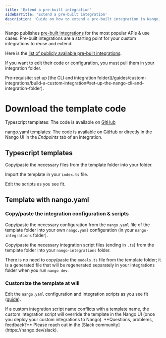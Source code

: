 ```yaml
---
title: 'Extend a pre-built integration'
sidebarTitle: 'Extend a pre-built integration'
description: 'Guide on how to extend a pre-built integration in Nango.'
---
```


Nango publishes [pre-built integrations](/guides/pre-built-integrations/overview) for the most popular APIs & use cases. Pre-built integrations are a starting point for your custom integrations to reuse and extend.

Here is the [list of publicly available pre-built integrations](https://www.nango.dev/templates).

If you want to edit their code or configuration, you must pull them in your integration folder.

<Info>
Pre-requisite: set up [the CLI and integration folder](/guides/custom-integrations/build-a-custom-integration#set-up-the-nango-cli-and-integration-folder).
</Info>

# Download the template code

Typescript templates: The code is available on [GitHub](https://github.com/NangoHQ/integration-templates/tree/main/templates)

nango.yaml templates: The code is available on [GitHub](https://www.nango.dev/templates) or directly in the Nango UI in the _Endpoints_ tab of an integration.


## Typescript templates

Copy/paste the necessary files from the template folder into your folder.

Import the template in your `index.ts` file.

Edit the scripts as you see fit.

## Template with nango.yaml

### Copy/paste the integration configuration & scripts

Copy/paste the necessary configuration from the `nango.yaml` file of the template folder into your own `nango.yaml` configuration (in your `nango-integrations` folder).

Copy/paste the necessary integration script files (ending in `.ts`) from the template folder into your `nango-integrations` folder.

There is no need to copy/paste the `models.ts` file from the template folder; it is a generated file that will be regenerated separately in your integrations folder when you run `nango dev`.

### Customize the template at will

Edit the `nango.yaml` configuration and integration scripts as you see fit ([guide](/guides/custom-integrations/build-a-custom-integration#write-an-integration-script)).

<Info>
If a custom integration script name conflicts with a template name, the custom integration script will override the template in the Nango UI (once you deploy your custom integrations to Nango).
</Info>



<Tip>
    **Questions, problems, feedback?** Please reach out in the [Slack community](https://nango.dev/slack).
</Tip>